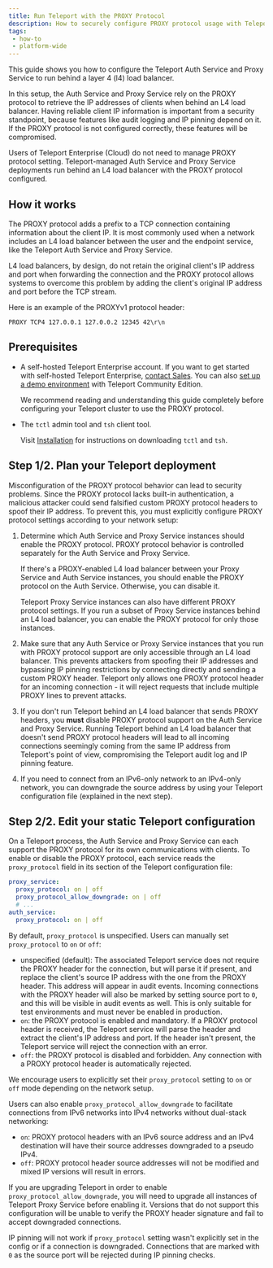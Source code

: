 ```yaml
---
title: Run Teleport with the PROXY Protocol
description: How to securely configure PROXY protocol usage with Teleport.
tags:
 - how-to
 - platform-wide
---
```


This guide shows you how to configure the Teleport Auth Service and Proxy
Service to run behind a layer 4 (l4) load balancer. 

In this setup, the Auth Service and Proxy Service rely on the PROXY protocol to
retrieve the IP addresses of clients when behind an L4 load balancer. Having
reliable client IP information is important from a security standpoint,
because features like audit logging and IP pinning depend on it. If the PROXY
protocol is not configured correctly, these features will be compromised.

<Admonition type="note">

Users of Teleport Enterprise (Cloud) do not need to manage PROXY protocol
setting. Teleport-managed Auth Service and Proxy Service deployments run behind
an L4 load balancer with the PROXY protocol configured. 

</Admonition>

## How it works

The PROXY protocol adds a prefix to a TCP connection containing information
about the client IP. It is most commonly used when a network includes an L4 load
balancer between the user and the endpoint service, like the Teleport Auth
Service and Proxy Service. 

L4 load balancers, by design, do not retain the original client's IP address and
port when forwarding the connection and the PROXY protocol allows systems to
overcome this problem by adding the client's original IP address and port before
the TCP stream.

Here is an example of the PROXYv1 protocol header:

```text
PROXY TCP4 127.0.0.1 127.0.0.2 12345 42\r\n
```

## Prerequisites

- A self-hosted Teleport Enterprise account. If you want to get started with
  self-hosted Teleport Enterprise, [contact
  Sales](https://goteleport.com/contact-us/). You can also [set up a demo
  environment](../../../linux-demo.mdx) with Teleport Community Edition.

  We recommend reading and understanding this guide completely before
  configuring your Teleport cluster to use the PROXY protocol.

- The `tctl` admin tool and `tsh` client tool.

  Visit [Installation](../../../installation/installation.mdx) for instructions on downloading
  `tctl` and `tsh`.

## Step 1/2. Plan your Teleport deployment

Misconfiguration of the PROXY protocol behavior can lead to security problems.
Since the PROXY protocol lacks built-in authentication, a malicious attacker
could send falsified custom PROXY protocol headers to spoof their IP address. To
prevent this, you must explicitly configure PROXY protocol settings according to
your network setup:

1. Determine which Auth Service and Proxy Service instances should enable the
   PROXY protocol. PROXY protocol behavior is controlled separately for the Auth
   Service and Proxy Service. 

   If there's a PROXY-enabled L4 load balancer between your Proxy Service and
   Auth Service instances, you should enable the PROXY protocol on the Auth
   Service. Otherwise, you can disable it.

   Teleport Proxy Service instances can also have different PROXY protocol
   settings. If you run a subset of Proxy Service instances behind an L4 load
   balancer, you can enable the PROXY protocol for only those instances.

1. Make sure that any Auth Service or Proxy Service instances that you run with
   PROXY protocol support are only accessible through an L4 load balancer. This
   prevents attackers from spoofing their IP addresses and bypassing IP pinning
   restrictions by connecting directly and sending a custom PROXY header.
   Teleport only allows one PROXY protocol header for an incoming connection -
   it will reject requests that include multiple PROXY lines to prevent attacks.

1. If you don't run Teleport behind an L4 load balancer that sends PROXY
   headers, you **must** disable PROXY protocol support on the Auth Service and
   Proxy Service. Running Teleport behind an L4 load balancer that doesn't send
   PROXY protocol headers will lead to all incoming connections seemingly coming
   from the same IP address from Teleport's point of view, compromising the
   Teleport audit log and IP pinning feature.

1. If you need to connect from an IPv6-only network to an IPv4-only network, you
   can downgrade the source address by using your Teleport configuration file
   (explained in the next step).

## Step 2/2. Edit your static Teleport configuration

On a Teleport process, the Auth Service and Proxy Service can each support the
PROXY protocol for its own communications with clients. To enable or disable the
PROXY protocol, each service reads the `proxy_protocol` field in its section of
the Teleport configuration file:

```yaml
proxy_service:
  proxy_protocol: on | off
  proxy_protocol_allow_downgrade: on | off
  # ...
auth_service:
  proxy_protocol: on | off
```

By default,  `proxy_protocol` is unspecified. Users can manually set
`proxy_protocol` to `on` or `off`:
- unspecified (default): The associated Teleport service does not require the
  PROXY header for the connection, but will parse it if present, and replace the
  client's source IP address with the one from the PROXY header. This address will
  appear in audit events. Incoming connections with the PROXY header will also be
  marked by setting source port to `0`, and this will be visible in audit events
  as well. This is only suitable for test environments and must never be enabled
  in production.
- `on`: the PROXY protocol is enabled and mandatory. If a PROXY protocol header
  is received, the Teleport service will parse the header and extract the
  client's IP address and port. If the header isn't present, the Teleport
  service will reject the connection with an error.
- `off`: the PROXY protocol is disabled and forbidden. Any connection with a
  PROXY protocol header is automatically rejected.

We encourage users to explicitly set their `proxy_protocol` setting to `on` or
`off` mode depending on the network setup. 

Users can also enable `proxy_protocol_allow_downgrade` to facilitate connections
from IPv6 networks into IPv4 networks without dual-stack networking:
- `on`: PROXY protocol headers with an IPv6 source address and an IPv4
  destination will have their source addresses downgraded to a pseudo IPv4.
- `off`: PROXY protocol header source addresses will not be modified and mixed IP
  versions will result in errors.

<Admonition type="warning">

If you are upgrading Teleport in order to enable `proxy_protocol_allow_downgrade`,
you will need to upgrade all instances of Teleport Proxy Service before enabling
it. Versions that do not support this configuration will be unable to verify the
PROXY header signature and fail to accept downgraded connections.

</Admonition>

IP pinning will not work if `proxy_protocol` setting wasn't explicitly set in
the config or if a connection is downgraded. Connections that are marked with
`0` as the source port will be rejected during IP pinning checks.

